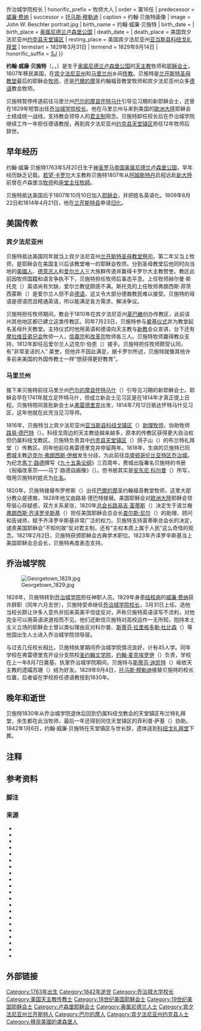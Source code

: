{{noteTA
|G1=USState
|G2=People
}}
{{Infobox officeholder
| name                = 约翰·贝施特
| office              = 乔治城大学校长{{!}}乔治城学院校长
| honorific_prefix    = 牧师大人
| order               = 第16任
| predecessor         = [[威廉·费纳|威廉·费纳]]
| successor           = [[托马斯·穆勒迪|托马斯·穆勒迪]]
| caption             = 约翰·贝施特画像
| image               = John W. Beschter portrait.jpg
| birth_name          = 约翰·威廉·贝施特
| birth_date          = {{birth date|1763|05|20}}
| birth_place         = [[奥属尼德兰|奥属尼德兰]][[卢森堡公国|卢森堡公国]]
| death_date          = {{death date and age|1842|01|06|1763|05|20}}
| death_place         = 美国宾夕法尼亚州[[約克縣_(賓夕法尼亞州)|约克县]][[天堂镇区_(宾夕法尼亚州约克县)|天堂镇区]]
| resting_place       = 美国宾夕法尼亚州[[亞當斯縣_(賓夕法尼亞州)|亚当斯县]][[科纽戈耶稣圣心教堂|科纽戈礼拜堂]]
| termstart           = 1829年3月31日
| termend             = 1829年9月14日
| honorific_suffix    = [[耶稣会|SJ]]
}}

'''约翰·威廉·贝施特'''{{post-nominals|list=[[耶稣会|SJ]]}}（{{lang-en|John William Beschter}}，{{lang-de|Johann Wilhelm Beschter}}，{{bd|1763年|5月20日|1842年|1月6日}}）是生于[[奥属尼德兰|奥属尼德兰]][[卢森堡公国|卢森堡公国]]的[[天主教會|天主教]]牧师和[[耶稣会|耶稣会士]]，1807年移民美国，在[[宾夕法尼亚州|宾夕法尼亚州]]和[[马里兰州|马里兰州]]乡间[[传教士|传教]]。贝施特是[[兰开斯特_(宾夕法尼亚州)|兰开斯特]][[宾夕法尼亚州兰开斯特圣母教堂|圣母教堂]]最后的耶稣会[[牧师|牧师]]，还是[[巴爾的摩|巴爾的摩]]圣约翰福音教堂牧师和宾夕法尼亚州众多[[德语|德语]]教会牧师。

贝施特暂停传道前往马里兰州[[巴爾的摩縣_(馬里蘭州)|巴尔的摩县]][[怀特马什_(马里兰州)|怀特马什]]引导见习期的新耶稣会士，还曾在1829年短暂出任[[乔治城大学|乔治城学院]][[乔治城大学校长|校长]]。他在马里兰州与来到美国的[[歐洲大陸|歐洲大陸]]耶稣会士结成统一战线，支持教会领导人的[[君主主義|君主制]]观念。贝施特卸任校长后在乔治城学院继续工作一年担任德语教授，再到宾夕法尼亚州[[約克縣_(賓夕法尼亞州)|约克县]][[天堂镇区_(宾夕法尼亚州约克县)|天堂镇区]]担任12年牧师后辞世。

== 早年经历 ==
约翰·威廉·贝施特1763年5月20日生于[[神圣罗马帝国|神圣罗马帝国]][[奥属尼德兰|奥属尼德兰]][[卢森堡公国|卢森堡公国]]{{refn|group="注"|有文献称贝施特生于[[林堡公国|林堡公国]]{{cfn|Buckley|2013|p=127}}。}}{{cfn|Devitt|1911|p=242}}{{cfn|Woodstock Letters|1901|pp=350, 352}}{{sfn|Naturalization Index}}，早年经历缺乏记载。[[若望·卡罗尔|若望·卡罗尔]]大主教称贝施特1807年从[[阿姆斯特丹|阿姆斯特丹]]启程远赴[[新大陸|新大陸]]前曾在卢森堡当[[牧师|牧师]]和[[座堂主任牧師|座堂主任牧師]]{{cfn|Woodstock Letters|1901|pp=350–351}}。

贝施特抵达美国后于1807年10月10日加入[[耶稣会|耶稣会]]{{cfn|Woodstock Letters|1901|p=351}}，并把姓名英语化{{cfn|Sener|1894|p=327}}。1809年8月22日和1814年4月21日，他在[[蘭開斯特縣_(賓夕法尼亞州)|兰开斯特县]]申请[[归化|归化]]{{sfn|Naturalization Index}}。

== 美国传教 ==
=== 宾夕法尼亚州 ===
贝施特抵达美国同年就当上宾夕法尼亚州[[兰开斯特_(宾夕法尼亚州)|兰开斯特]][[宾夕法尼亚州兰开斯特圣母教堂|圣母教堂]][[祭司|祭司]]{{cfn|Sener|1894|p=327}}，第二年又当上牧师{{cfn|Devitt|1911|p=242}}，是耶稣会在美国复兴后该教堂唯一的耶稣会牧师{{cfn|Devitt|1933|p=185}}。分到圣母教堂后他同时向当地的[[美國人|美國人]]、[[德意志人|德意志人]]和[[爱尔兰人|爱尔兰人]]三大族群传道并赢得卡罗尔大主教赞誉{{cfn|Häberlein|2009|p=198}}。教区此前因牧师国籍和语言争执不下，贝施特担任牧师后事态平息。上任牧师赫尔曼·斯托克（{{lang|en|Herman J. Stoecker}}）英语尚有欠缺，爱尔兰教徒颇感不满。斯托克的上任牧师弗朗西斯·菲茨西蒙斯（{{lang|en|Francis Fitzsimons}}）是爱尔兰人但不会[[德语|德语]]，这又令大部分德裔教民难以接受。贝施特的母语是德语而且精通英语，所以能满足各方需求、解决争议。{{cfn|Häberlein|2009|pp=197–198}}

贝施特担任牧师期间，教会于1810年在宾夕法尼亚州[[萊巴嫩_(賓夕法尼亞州)|莱巴嫩]]创办传教区，此前该州其他地区都已建立这类传教区。同年7月23日{{cfn|Sener|1894|p=337}}，贝施特参与[[奠基石|奠基仪式]]并为教堂起名圣母升天教堂{{cfn|Nolt|2002|p=185}}。主持仪式时他用英语和德语向天主教与[[新教|新教]]会众宣讲{{cfn|Chinnici|1979|p=727}}，台下还有[[摩拉维亚弟兄会|摩拉维亚弟兄会]]牧师一人，[[信義宗|信義宗]]和[[加爾文主義|改革宗]]牧师各三人{{cfn|Häberlein|2009|p=198}}。贝施特牧师赢得教众支持{{cfn|Burson|Wright|2015|p=210}}，1812年卸任后爱尔兰人迈克尔·伯恩（{{lang|en|Michael J. Byrne}}）接手{{cfn|Devitt|1911|p=242}}{{cfn|Häberlein|2009|p=198}}。贝施特担任牧师颇受认同，有“非常圣洁的人” 美誉，但他并不因此满足，据卡罗尔所述，贝施特就像其他许多前来美国的外国传教士一样“想获得更好教育”{{cfn|Burson|Wright|2015|p=213}}。

=== 马里兰州 ===
接下来贝施特前往马里兰州[[巴爾的摩縣_(馬里蘭州)|巴尔的摩县]][[怀特马什_(马里兰州)|怀特马什]]（{{lang|en|White Marsh}}）引导见习期的新耶稣会士。耶稣会早在1741年就立足怀特马什，{{cfn|Devitt|1933|p=173}}但成立新会士见习区是在1814年才真正提上日程。贝施特陪同首批新会士从[[弗雷德里克_(马里兰州)|弗雷德里克]]出发，1814年7月12日抵达怀特马什见习区{{cfn|Devitt|1933|p=175}}，这年他就在此充当见习导师{{cfn|Devitt|1933|p=181}}。

1816年，贝施特当上宾夕法尼亚州[[亞當斯縣_(賓夕法尼亞州)|亚当斯县]][[科纽戈镇区_(宾夕法尼亚州亚当斯县)|科纽戈镇区]]（{{lang|en|Conewago Township}}）[[助理牧师|助理牧师]]，协助牧师[[路易·德巴特|路易·德巴特]]（{{lang|en|Louis de Barth}}）{{cfn|Reily|1885|p=63}}。科纽戈周边的天主教徒越来越多，原本的传教区获得更大自治权但仍属科纽戈教区。贝施特负责其中[[約克縣_(賓夕法尼亞州)|约克县]][[天堂镇区_(宾夕法尼亚州约克县)|天堂镇区]]（{{lang|en|Paradise Township}}）鸽子山（{{lang|en|Pigeon Hills}}）的布兰特礼拜堂（{{lang|en|Brandt Chapel}}）传教区。{{cfn|Reily|1885|p=68}}同年他前往弗雷德里克并停留两年{{cfn|Reily|1885|p=200}}。1818年，生病的贝施特已同[[费城|费城]]主教[[迈克尔·弗朗西斯·伊根|迈克尔·弗朗西斯·伊根]]发生分歧{{cfn|Häberlein|2009|p=198}}，为此前往[[华盛顿哥伦比亚特区|华盛顿哥伦比亚特区]][[乔治城_(华盛顿特区)|乔治城]]{{cfn|Devitt|1911|p=242}}。为纪念[[馬丁·路德|馬丁·路德]]撰写《[[九十五条论纲|九十五条论纲]]》三百周年，费城出版署名贝施特的书册《祝福改革宗——马丁·路德自画像》（{{lang|en|The Blessed Reformation{{snd}}Martin Luther portrayed by himself}}）。但书册其实是[[安东尼·科尔曼|安东尼·科尔曼]]（{{lang|en|Anthony Kohlmann}}）所写，借用贝施特的姓氏为[[化名|化名]]。{{cfn|Devitt|1911|p=243}}

1820年，贝施特接替布罗修斯（{{lang|en|F. X. Brosius}}{{cfn|Scharf|1881|p=540}}）出任[[巴爾的摩|巴爾的摩]]圣约翰福音教堂牧师{{cfn|Devitt|1911|p=242}}，这里大部分教众是德裔{{cfn|Devitt|1911|p=242}}，1828年他又由路易·德巴特接替{{cfn|Scharf|1881|p=540}}。美国耶稣会对[[歐洲大陸|歐洲大陸]]耶稣会领导层心存疑惑，双方关系紧张，1820年[[耶稣会总会长|总会长]][[路易吉·富蒂斯|路易吉·富蒂斯]]（{{lang|en|Luigi Fortis}}）决定生于波兰裔[[弗朗西斯·齐泽罗辛斯基|弗朗西斯·齐泽罗辛斯基]]（{{lang|en|Francis Dzierozynski}}）担任美国耶稣会总会长[[查尔斯·尼尔|查尔斯·尼尔]]（{{lang|en|Charles Neale}}）的助理、顾问和告诫师{{refn|group="注"|此处的“助理”取意译，原文为拉丁语“{{lang|la|socius}}”，是耶稣会[[省级会长|省级会长]]的重要助理职位{{cfn|Gramatowski|2013|p=27}}。}}，赋予齐泽罗辛斯基非常广泛的权力{{cfn|Kuzniewski|1992|p=54}}。贝施特支持富蒂斯总会长的决定，谴责美国耶稣会“不知何故”反对君主制，还有“主权本质上属于人民”这么奇怪的观念{{cfn|Kuzniewski|1992|p=55}}。1821年2月2日，贝施特获颁耶稣会古典学术职位{{cfn|Gramatowski|2013|p=15}}{{cfn|Mendizabal|1972|p=21}}。1823年齐泽罗辛斯基当上美国耶稣会总会长，贝施特再度表态支持{{cfn|Burson|Wright|2015|p=214}}。

== 乔治城学院 ==
[[File:Georgetown_1829.jpg|thumb]]

1828年，贝施特转到[[乔治城大学|乔治城学院]]担任神职人员{{cfn|Devitt|1911|p=242}}。1829年身患[[结核病|结核病]]的[[威廉·费纳|威廉·费纳]]获许辞职（同年六月去世），贝施特受命继任[[乔治城大学校长|乔治城学院校长]]{{cfn|Curran|1993|p=99}}，3月31日上任{{cfn|Shea|1891|p=79}}。选他当校长颇让许多人意外并招来英美平信徒反对，声称贝施特英语读写不流利{{cfn|Curran|1993|p=101}}，对他完全可以用英语讲道视而不见{{cfn|Lee|2010|p=34}}。他们还断信贝施特对高校运作一无所知，抱持本土主义立场的耶稣会士曾以类似理由反对科尔曼、[[斯蒂芬·拉里格多勒·杜比森|斯蒂芬·拉里格多勒·杜比森]]（{{lang|en|Stephen Larigaudelle Dubuisson}}）等他国出生人士进入乔治城学院领导层{{cfn|Curran|1993|p=101}}。

与过去几任校长相比，贝施特执掌期间乔治城学院情况良好，计有45人学{{cfn|Easby-Smith|1907|p=65}}。同年学校在弗雷德里克开设分支院校[[马里兰州圣约翰天主教预科学院|圣约翰文学院]]，[[约翰·麦克埃罗伊|约翰·麦克埃罗伊]]（{{lang|en|John McElroy}}）负责，学校在上一年8月7日奠基{{cfn|Shea|1891|p=81}}。执掌乔治城学院期间，贝施特与[[斯蒂芬·迪凯特|斯蒂芬·迪凯特]]（{{lang|en|Stephen Decatur}}）皈依天主教的遗孀苏珊（{{lang|en|Susan}}）结为好友{{cfn|Warner|1994|p=199}}。1829年9月4日，[[托马斯·穆勒迪|托马斯·穆勒迪]]接替贝施特的校长位置，后者留在学校担任德语教授到1830年{{cfn|Shea|1891|p=90}}。

== 晚年和逝世 ==
贝施特1830年从乔治城学院退休后回到仍属科纽戈教会的天堂镇区布兰特礼拜堂，余生都在此当牧师{{cfn|Devitt|1911|p=242}}，最后一年还得到同住天堂镇区的菲利普·萨基（{{lang|en|Phillip Sacchi}}）协助{{cfn|Devitt|1932|p=363}}。1842年1月6日，约翰·威廉·贝施特在天堂镇区与世长辞{{cfn|Reily|1885|p=69}}，遗体送到[[科纽戈耶稣圣心教堂|科纽戈礼拜堂]]下葬{{cfn|Devitt|1932|p=344}}。

== 注释 ==
{{reflist|group="注"}}

== 参考资料 ==
=== 脚注 ===
{{Reflist|25em}}

=== 来源 ===
{{refbegin}}
* {{Cite book | url = https://books.google.co.jp/books?id=jRfdAQAAQBAJ&pg=PA127&redir_esc=y#v=onepage&q&f=false | title = Stephen Larigaudelle Dubuisson, S.J. (1786–1864) and the Reform of the American Jesuits | last = Buckley | first = Cornelius Michael | publisher = University Press of America | year = 2013 | isbn = 9780761862321 | location = Lanham, Maryland | access-date = 2021-03-20 | ref = harv | archive-url = https://web.archive.org/web/20190330020447/https://books.google.com/books?id=jRfdAQAAQBAJ&pg=PA127#v=onepage&q&f=false | archive-date = 2019-03-30 | dead-url = no | via = Google Books}}
* {{Cite book | url = https://books.google.co.jp/books?id=LUy2CgAAQBAJ&pg=PA205&redir_esc=y#v=onepage&q&f=false | title = The Jesuit Suppression in Global Context: Causes, Events, and Consequences | publisher = [[劍橋大學出版社|Cambridge University Press]] | year = 2015 | isbn = 9781107030589 | editor-last = Burson | editor-first = Jeffrey D. | location = New York | access-date = 2021-03-20 | editor-last2 = Wright | editor-first2 = Jonathan | ref = harv | archive-url = https://web.archive.org/web/20190226203147/https://books.google.com/books?id=LUy2CgAAQBAJ&pg=PA205#v=onepage&q&f=false | archive-date = 2019-02-26 | dead-url = no | via = Google Books}}
* {{Cite book | isbn = 0271021993 | location = University Park, Pennsylvania | dead-url = no | via = Google Books | url = https://books.google.co.jp/books?id=ThW_-UxRA3gC&pg=PA185&redir_esc=y#v=onepage&q&f=false | ref = harv | title = Foreigners in Their Own Land: Pennsylvania Germans in the Early Republic | last = Nolt | first = Steven M. | publisher = Penn State University Press | access-date = 2021-03-20 | archive-date = 2019-03-04 | archive-url = https://web.archive.org/web/20190304163024/https://books.google.com/books?id=ThW_-UxRA3gC&pg=PA185#v=onepage&q&f=false | year = 2002}}
* {{Cite book | url = https://archive.org/details/ConewagoACollection | access-date = 2021-03-20 | via = Internet Archive | page = [https://archive.org/details/ConewagoACollection/page/n82/mode/2up 69] | title = Conewago: A Collection of Catholic Local History | last = Reily | first = John Timon | publisher = Herald Print | year = 1885 | location = Martinsburg, West Virginia | oclc = 16390452 | ref = harv}}
* {{Cite book | last = Scharf | first = J. Thomas | year = 1881 | dead-url = no | via = Google Books | ref = harv | url = https://books.google.co.jp/books?id=6tF4AAAAMAAJ&newbks=0&printsec=frontcover&pg=PA540&hl=en&redir_esc=y#v=onepage&q&f=false | title = History of Baltimore City and County: From the Earliest Period to the Present Day | publisher = Louis H. Everts | location = Philadelphia | oclc = 163593687 | access-date = 2021-03-20 | archive-url = https://web.archive.org/web/20200419025743/https://www.google.com/books/edition/History_of_Baltimore_City_and_County_fro/6tF4AAAAMAAJ?hl=en&gbpv=1&pg=PA540& | archive-date = 2020-04-19}}
* {{Cite journal | last = Sener | first = S. M. | date = 1894-09 | editor-last = Middleton | editor-first = Thomas C. | title = The Catholic Church at Lancaster, Penn'a | journal = Records of the American Catholic Historical Society of Philadelphia | volume = 5 | issue = 3 | pages = 305–356 | jstor = 44208769 | ref = harv}}
* {{Cite book | title = Memorial of the First Century of Georgetown College, D.C.: Comprising a History of Georgetown University, Part 3 | last = Shea | first = John Gilmary | publisher =  P. F. Collier | year = 1891 | location = New York | pages = 79–89 | chapter = Chapter XV: Father John William Beschter | oclc = 612832863 | access-date = 2021-03-20 | chapter-url = https://books.google.co.jp/books?id=YdRAAAAAIAAJ&pg=PA79&redir_esc=y#v=onepage&q&f=false | archive-date = 2019-02-26 | dead-url = no | via = Google Books | ref = harv | archive-url = https://web.archive.org/web/20190226044424/https://books.google.com/books?id=YdRAAAAAIAAJ&pg=PA79#v=onepage&q&f=false}}
* {{Cite book | url = https://archive.org/details/atpeacewithallne0000will | ref = harv | page = [https://archive.org/details/atpeacewithallne0000will/page/199 199] | title = At Peace With All Their Neighbors: Catholics and Catholicism in the National Capital, 1787–1860 | last = Warner | first = William W. | publisher = Georgetown University Press | year = 1994 | isbn = 1589012437 | location = Washington, D.C. | access-date = 2021-03-20 | via = Internet Archive}}
* {{Cite journal | last = Chinnici | first = Joseph P. | date = Fall 1979 | title = American Catholics and Religious Pluralism, 1775–1820 | journal = Journal of Ecumenical Studies | volume = 16 | issue = 4 | pages = 727–746 | via = EBSCOhost | ref = harv}}
* {{Cite book | url = https://books.google.co.jp/books?id=wTnIE1HixpYC&pg=PA101&redir_esc=y#v=onepage&q&f=false | title = The Bicentennial History of Georgetown University: From Academy to University (1789–1889) | last = Curran | first = Robert Emmett | publisher = Georgetown University Press | year = 1993 | isbn = 978-0-87840-485-8 | volume = 1 | location = Washington, D.C. | access-date = 2021-03-20 | ref = harv | archive-url = https://web.archive.org/web/20190226044319/https://books.google.com/books?id=wTnIE1HixpYC&pg=PA101#v=onepage&q&f=false | archive-date = 2019-02-26 | dead-url = no | via = Google Books}}
* {{Cite journal | last = Devitt | first = Edward I. | year = 1911 | title = The Clergy List of 1819, Diocese of Baltimore | url = https://books.google.co.jp/books?id=_ppJAAAAYAAJ&pg=PA242&redir_esc=y | dead-url = no | journal = Records of the American Catholic Historical Society of Philadelphia | volume = 22 | issue = 4 | pages = 238–267 | jstor = 44208941 | oclc = 15220148 | archive-url = https://web.archive.org/web/20190226043643/https://books.google.com/books?id=_ppJAAAAYAAJ&pg=PA242#v=onepage&q&f=false | archive-date = 2019-02-26 | access-date = 2021-03-20 | via = Google Books}}
* {{Cite journal | last = Devitt | first = Edward I. | date = 1932-10-01 | title = History of the Maryland-New York Province: V, Conewago (1741–1901) | archive-date = 2020-03-10 | access-date = 2021-03-20 | via = Jesuit Archives | url = http://jesuitarchives.wpengine.com/wp-content/uploads/2015/02/woodstock-061.pdf | dead-url = no | journal = Woodstock Letters | volume = 61 | issue = 3 | pages = 335–374 | ref = harv | format = PDF | archive-url = https://web.archive.org/web/20200310155248/http://jesuitarchives.wpengine.com/wp-content/uploads/2015/02/woodstock-061.pdf }}
* {{Cite journal | last = Devitt | first = Edward I. | date = 1933-06 | title = History of the Maryland-New York Province: VII Goshenhoppen (1741–1889) | url = http://jesuitarchives.org/wp-content/uploads/2015/02/woodstock-062.pdf | dead-url = no | journal = Woodstock Letters | volume = 62 | issue = 2 | pages = 3–15 | format = PDF | archive-url = https://web.archive.org/web/20190228205330/http://jesuitarchives.org/wp-content/uploads/2015/02/woodstock-062.pdf | archive-date = 2019-02-28 | access-date = 2021-03-20 | via = Jesuit Archives | ref = harv }}
* {{Cite book | url = https://books.google.co.jp/books?id=DxUUAAAAIAAJ&pg=PA65&redir_esc=y | title = Georgetown University in the District of Columbia, 1789–1907 | last = Easby-Smith | first = James Stanislaus | publisher = Lewis Publishing Company | year = 1907 | volume = 1 | location = New York | oclc = 633425041 | access-date = 2021-03-20 | ref = harv | archive-url = https://web.archive.org/web/20190304165324/https://books.google.com/books?id=DxUUAAAAIAAJ&pg=PA65#v=onepage&q&f=false | archive-date = 2019-03-04 | dead-url = no | via = Google Books}}
* {{Cite journal | url = http://jesuitarchives.wpengine.com/wp-content/uploads/2015/02/woodstock-030.pdf | dead-url = no | journal = Woodstock Letters | volume = 30 | issue = 3 | pages = 350–352 | date = 1901-12-01 | archive-url = https://web.archive.org/web/20200310155539/http://jesuitarchives.wpengine.com/wp-content/uploads/2015/02/woodstock-030.pdf | archive-date = 2020-03-10 | access-date = 2021-03-20 | ref = {{harvid|Woodstock Letters|1901}} | via = Jesuit Archives | title = Father John Beschter }}
* {{Cite book | url = http://www.sjweb.info/arsi/documents/glossary.pdf | title = Jesuit Glossary: Guide to understanding the documents | last = Gramatowski | first = Wiktor | publisher = Archivum Romanum Societatis Iesu | year = 2013 | location = Rome | translator-last = Russell | translator-first = Camilla | access-date = 2021-03-20 | archive-url = https://web.archive.org/web/20200927093920/http://www.sjweb.info/arsi/documents/glossary.pdf | archive-date = 2020-09-27 | dead-url = no | ref = harv | format = PDF }}
* {{Cite book | url = https://archive.org/details/practiceofpl_hab_2009_000_10007226 | ref = harv | page = [https://archive.org/details/practiceofpl_hab_2009_000_10007226/page/n211 198] | title = The Practice of Pluralism: Congregational Life and Religious Diversity in Lancaster, Pennsylvania, 1730–1820 | last = Häberlein | first = Mark | publisher = Penn State University Press | year = 2009 | isbn = 9780271035215 | location = University Park, Pennsylvania | access-date = 2021-03-20 | via = Internet Archive}}
* {{Cite journal | last = Kuzniewski | first = Anthony J. | date = 1992-01 | title = Francis Dzierozynski and the Jesuit Restoration in the United States | url = https://archive.org/details/sim_catholic-historical-review_1992-01_78_1/page/51 | journal = The Catholic Historical Review | volume = 78 | issue = 1 | pages = 51–73 | jstor = 25023700 | ref = harv}}
* {{Cite thesis | last = Lee | first = Shin Ja | title = The Practice of Spiritual Direction in the Life and Writings of St. Elizabeth Ann Seton | year = 2010 | publisher = Vincentian Digital Books | format = PDF | ref = harv | url = https://via.library.depaul.edu/cgi/viewcontent.cgi?referer=https://www.google.com/&httpsredir=1&article=1024&context=vincentian_ebooks | access-date = 2021-03-20 | volume = 24 | oclc = 703881028 | archive-url = https://web.archive.org/web/20190228130317/https://via.library.depaul.edu/cgi/viewcontent.cgi?referer=https%3A%2F%2Fwww.google.com%2F&httpsredir=1&article=1024&context=vincentian_ebooks | archive-date = 2019-02-28 | dead-url = no }}
* {{Cite book | url = https://jesuitarchives.omeka.net/items/show/829 | title = Catalogus Defunctorum: Numerical Range 0.1 through 1.600 | last = Mendizabal | first = Rufo | publisher = Jesuit Archives: Central United States | year = 1972 | pages = 1–29 | access-date = 2021-03-20 | archive-date = 2021-01-11 | dead-url = no | ref = harv | archive-url = https://web.archive.org/web/20210111075752/https://jesuitarchives.omeka.net/items/show/829 }}
* {{Cite web | url = https://co.lancaster.pa.us/DocumentCenter/View/258/Naturalization-Index-1800---1906 | title = Lancaster County, Pennsylvania Naturalization Index 1800–1906 | publisher = Lancaster County, Pennsylvania | dead-url = yes | archive-date = 2020-08-09 | format = PDF | ref = {{sfnRef|Naturalization Index}} | archive-url = https://web.archive.org/web/20200809201337/https://co.lancaster.pa.us/DocumentCenter/View/258/Naturalization-Index-1800---1906 | access-date = 2020-08-09 }}
{{refend}}

== 外部链接 ==
{{Find a Grave|8187718}}
{{s-start}}
{{s-rel|ca}}
{{s-bef
| before = 赫尔曼·斯托克
}}
{{s-ttl
| title = 兰开斯特圣母教堂牧师
| years = 1807至1812年
}}
{{s-aft
| after = 迈克尔·伯恩
}}

{{s-bef
| before = 布罗修斯
}}
{{s-ttl
| title = 巴尔的摩圣约翰福音教堂牧师
| years = 1820至1828年
}}
{{s-aft
| after = [[路易·德巴特|路易·德巴特]]
}}

{{s-aca}}
{{s-bef
| before = [[威廉·费纳|威廉·费纳]]
}}
{{s-ttl
| title = 乔治城学院校长
| order = 第16任
| years = 1829年
}}
{{s-aft
| after = [[托马斯·穆勒迪|托马斯·穆勒迪]]
}}
{{s-end}}
{{乔治城大学校长}}
{{Portal bar|人物|天主教|美国}}
{{Authority control}}

{{DEFAULTSORT:Beschter, John W.}}
[[Category:1763年出生|Category:1763年出生]]
[[Category:1842年逝世|Category:1842年逝世]]
[[Category:乔治城大学校长|Category:乔治城大学校长]]
[[Category:美国天主教传教士|Category:美国天主教传教士]]
[[Category:18世纪美国耶稣会士|Category:18世纪美国耶稣会士]]
[[Category:19世纪美国耶稣会士|Category:19世纪美国耶稣会士]]
[[Category:卢森堡耶稣会士|Category:卢森堡耶稣会士]]
[[Category:奥属尼德兰人士|Category:奥属尼德兰人士]]
[[Category:宾夕法尼亚州兰开斯特人|Category:宾夕法尼亚州兰开斯特人]]
[[Category:巴尔的摩人|Category:巴尔的摩人]]
[[Category:宾夕法尼亚州约克县人士|Category:宾夕法尼亚州约克县人士]]
[[Category:移民美國的盧森堡人|Category:移民美國的盧森堡人]]
{{Good article}}